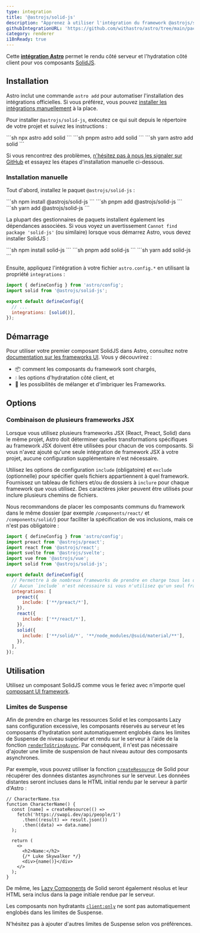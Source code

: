```yaml
---
type: integration
title: '@astrojs/solid-js'
description: "Apprenez à utiliser l'intégration du framework @astrojs/solid-js pour étendre la prise en charge des composants dans votre projet Astro."
githubIntegrationURL: 'https://github.com/withastro/astro/tree/main/packages/integrations/solid/'
category: renderer
i18nReady: true
---
```


Cette **[intégration Astro][astro-integration]** permet le rendu côté serveur et l'hydratation côté client pour vos composants [SolidJS](https://www.solidjs.com/).

## Installation

Astro inclut une commande `astro add` pour automatiser l'installation des intégrations officielles. Si vous préférez, vous pouvez [installer les intégrations manuellement](#installation-manuelle) à la place.

Pour installer `@astrojs/solid-js`, exécutez ce qui suit depuis le répertoire de votre projet et suivez les instructions :

<PackageManagerTabs>
  <Fragment slot="npm">
    ```sh
    npx astro add solid
    ```
  </Fragment>
  <Fragment slot="pnpm">
    ```sh
    pnpm astro add solid
    ```
  </Fragment>
  <Fragment slot="yarn">
    ```sh
    yarn astro add solid
    ```
  </Fragment>
</PackageManagerTabs>

Si vous rencontrez des problèmes, [n'hésitez pas à nous les signaler sur GitHub](https://github.com/withastro/astro/issues) et essayez les étapes d'installation manuelle ci-dessous.

### Installation manuelle

Tout d'abord, installez le paquet `@astrojs/solid-js` :

<PackageManagerTabs>
  <Fragment slot="npm">
    ```sh
    npm install @astrojs/solid-js
    ```
  </Fragment>
  <Fragment slot="pnpm">
    ```sh
    pnpm add @astrojs/solid-js
    ```
  </Fragment>
  <Fragment slot="yarn">
    ```sh
    yarn add @astrojs/solid-js
    ```
  </Fragment>
</PackageManagerTabs>

La plupart des gestionnaires de paquets installent également les dépendances associées. Si vous voyez un avertissement `Cannot find package 'solid-js'` (ou similaire) lorsque vous démarrez Astro, vous devez installer SolidJS :

<PackageManagerTabs>
  <Fragment slot="npm">
    ```sh
    npm install solid-js
    ```
  </Fragment>
  <Fragment slot="pnpm">
    ```sh
    pnpm add solid-js
    ```
  </Fragment>
  <Fragment slot="yarn">
    ```sh
    yarn add solid-js
    ```
  </Fragment>
</PackageManagerTabs>

Ensuite, appliquez l'intégration à votre fichier `astro.config.*` en utilisant la propriété `integrations` :

```js title="astro.config.mjs" ins={2} ins="solid()"
import { defineConfig } from 'astro/config';
import solid from '@astrojs/solid-js';

export default defineConfig({
  // ...
  integrations: [solid()],
});
```

## Démarrage

Pour utiliser votre premier composant SolidJS dans Astro, consultez notre [documentation sur les frameworks UI][astro-ui-frameworks]. Vous y découvrirez :

* 📦 comment les composants du framework sont chargés,
* 💧 les options d'hydratation côté client, et
* 🤝 les possibilités de mélanger et d'imbriquer les Frameworks.

## Options

### Combinaison de plusieurs frameworks JSX

Lorsque vous utilisez plusieurs frameworks JSX (React, Preact, Solid) dans le même projet, Astro doit déterminer quelles transformations spécifiques au framework JSX doivent être utilisées pour chacun de vos composants. Si vous n'avez ajouté qu'une seule intégration de framework JSX à votre projet, aucune configuration supplémentaire n'est nécessaire.

Utilisez les options de configuration `include` (obligatoire) et `exclude` (optionnelle) pour spécifier quels fichiers appartiennent à quel framework. Fournissez un tableau de fichiers et/ou de dossiers à `inclure` pour chaque framework que vous utilisez. Des caractères joker peuvent être utilisés pour inclure plusieurs chemins de fichiers.

Nous recommandons de placer les composants communs du framework dans le même dossier (par exemple `/components/react/` et `/components/solid/`) pour faciliter la spécification de vos inclusions, mais ce n'est pas obligatoire :

```js title="astro.config.mjs"
import { defineConfig } from 'astro/config';
import preact from '@astrojs/preact';
import react from '@astrojs/react';
import svelte from '@astrojs/svelte';
import vue from '@astrojs/vue';
import solid from '@astrojs/solid-js';

export default defineConfig({
  // Permettre à de nombreux frameworks de prendre en charge tous les différents types de composants.
  // Aucun `include` n'est nécessaire si vous n'utilisez qu'un seul framework JSX !
  integrations: [
    preact({
      include: ['**/preact/*'],
    }),
    react({
      include: ['**/react/*'],
    }),
    solid({
      include: ['**/solid/*', '**/node_modules/@suid/material/**'],
    }),
  ],
});
```

## Utilisation

Utilisez un composant SolidJS comme vous le feriez avec n'importe quel [composant UI framework](/fr/basics/framework-components/).

### Limites de Suspense

Afin de prendre en charge les ressources Solid et les composants Lazy sans configuration excessive, les composants réservés au serveur et les composants d'hydratation sont automatiquement englobés dans les limites de Suspense de niveau supérieur et rendu sur le serveur à l'aide de la fonction [`renderToStringAsync`][solid-render-to-string-async]. Par conséquent, il n'est pas nécessaire d'ajouter une limite de suspension de haut niveau autour des composants asynchrones.

Par exemple, vous pouvez utiliser la fonction [`createResource`][solid-create-resource] de Solid pour récupérer des données distantes asynchrones sur le serveur. Les données distantes seront incluses dans le HTML initial rendu par le serveur à partir d'Astro :

```tsx
// CharacterName.tsx
function CharacterName() {
  const [name] = createResource(() =>
    fetch('https://swapi.dev/api/people/1')
      .then((result) => result.json())
      .then((data) => data.name)
  );

  return (
    <>
      <h2>Name:</h2>
      {/* Luke Skywalker */}
      <div>{name()}</div>
    </>
  );
}
```

De même, les [Lazy Components][solid-lazy-components] de Solid seront également résolus et leur HTML sera inclus dans la page initiale rendue par le serveur.

Les composants non hydratants [`client:only`][astro-client-only] ne sont pas automatiquement englobés dans les limites de Suspense.

N'hésitez pas à ajouter d'autres limites de Suspense selon vos préférences.

[astro-integration]: /fr/guides/integrations-guide/

[astro-ui-frameworks]: /fr/basics/framework-components/#utilisation-des-composants-de-framework

[astro-client-only]: /fr/reference/directives-reference/#clientonly

[solid-render-to-string-async]: https://www.solidjs.com/docs/latest/api#rendertostringasync

[solid-create-resource]: https://www.solidjs.com/docs/latest/api#createresource

[solid-lazy-components]: https://www.solidjs.com/docs/latest/api#lazy
